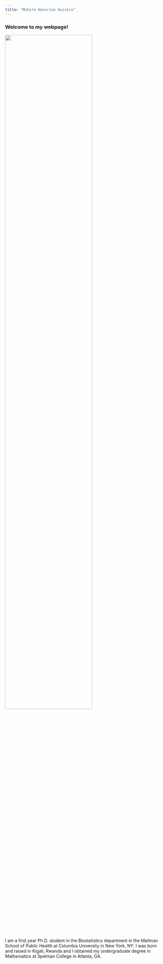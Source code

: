 ```yaml
---
title: "Muhire Honorine Kwizera"
---
```


### Welcome to my webpage!

<img src="images/muhire_picture.png" style="width:75%">

I am a first year Ph.D. student in the Biostatistics department in the Mailman School of Public Health at Columbia University in New York, NY. I was born and raised in Kigali, Rwanda and I obtained my undergraduate degree in Mathematics at Spelman College in Atlanta, GA.

